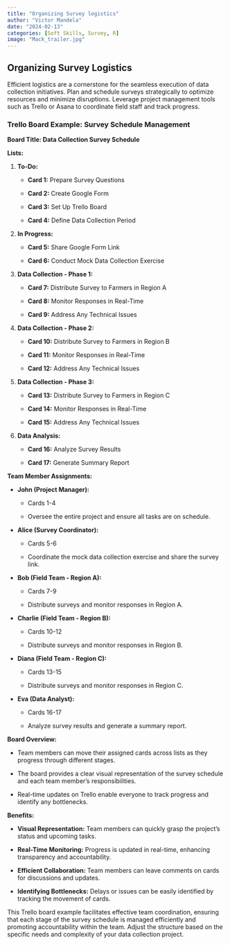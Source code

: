 ```yaml
---
title: "Organizing Survey logistics"
author: "Victor Mandela"
date: "2024-02-13"
categories: [Soft Skills, Survey, R]
image: "Mack_trailer.jpg"
---
```


## Organizing Survey Logistics

Efficient logistics are a cornerstone for the seamless execution of data collection initiatives. Plan and schedule surveys strategically to optimize resources and minimize disruptions. Leverage project management tools such as Trello or Asana to coordinate field staff and track progress.

### **Trello Board Example: Survey Schedule Management**

**Board Title: Data Collection Survey Schedule**

**Lists:**

1.  **To-Do:**

    -   **Card 1:** Prepare Survey Questions

    -   **Card 2:** Create Google Form

    -   **Card 3:** Set Up Trello Board

    -   **Card 4:** Define Data Collection Period

2.  **In Progress:**

    -   **Card 5:** Share Google Form Link

    -   **Card 6:** Conduct Mock Data Collection Exercise

3.  **Data Collection - Phase 1:**

    -   **Card 7:** Distribute Survey to Farmers in Region A

    -   **Card 8:** Monitor Responses in Real-Time

    -   **Card 9:** Address Any Technical Issues

4.  **Data Collection - Phase 2:**

    -   **Card 10:** Distribute Survey to Farmers in Region B

    -   **Card 11:** Monitor Responses in Real-Time

    -   **Card 12:** Address Any Technical Issues

5.  **Data Collection - Phase 3:**

    -   **Card 13:** Distribute Survey to Farmers in Region C

    -   **Card 14:** Monitor Responses in Real-Time

    -   **Card 15:** Address Any Technical Issues

6.  **Data Analysis:**

    -   **Card 16:** Analyze Survey Results

    -   **Card 17:** Generate Summary Report

**Team Member Assignments:**

-   **John (Project Manager):**

    -   Cards 1-4

    -   Oversee the entire project and ensure all tasks are on schedule.

-   **Alice (Survey Coordinator):**

    -   Cards 5-6

    -   Coordinate the mock data collection exercise and share the survey link.

-   **Bob (Field Team - Region A):**

    -   Cards 7-9

    -   Distribute surveys and monitor responses in Region A.

-   **Charlie (Field Team - Region B):**

    -   Cards 10-12

    -   Distribute surveys and monitor responses in Region B.

-   **Diana (Field Team - Region C):**

    -   Cards 13-15

    -   Distribute surveys and monitor responses in Region C.

-   **Eva (Data Analyst):**

    -   Cards 16-17

    -   Analyze survey results and generate a summary report.

**Board Overview:**

-   Team members can move their assigned cards across lists as they progress through different stages.

-   The board provides a clear visual representation of the survey schedule and each team member's responsibilities.

-   Real-time updates on Trello enable everyone to track progress and identify any bottlenecks.

**Benefits:**

-   **Visual Representation:** Team members can quickly grasp the project's status and upcoming tasks.

-   **Real-Time Monitoring:** Progress is updated in real-time, enhancing transparency and accountability.

-   **Efficient Collaboration:** Team members can leave comments on cards for discussions and updates.

-   **Identifying Bottlenecks:** Delays or issues can be easily identified by tracking the movement of cards.

This Trello board example facilitates effective team coordination, ensuring that each stage of the survey schedule is managed efficiently and promoting accountability within the team. Adjust the structure based on the specific needs and complexity of your data collection project.
